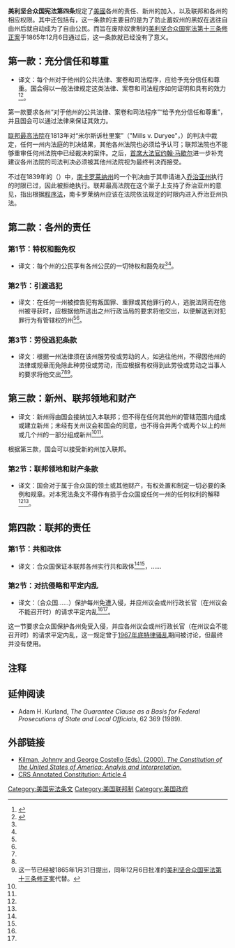 {{US Constitution article series}}

'''美利坚合众国宪法第四条'''规定了[[美國|美國]]各州的责任、新州的加入，以及联邦和各州的相应权限。其中还包括有{{link-en|劳役逃犯条款|Fugitive Slave Clause}}，这一条款的主要目的是为了防止蓄奴州的黑奴在逃往自由州后就自动成为了自由公民。而旨在废除奴隶制的[[美利坚合众国宪法第十三条修正案|美利坚合众国宪法第十三条修正案]]于1865年12月6日通过后，这一条款就已经没有了意义。

=={{anchor|Section 1}}第一款：充分信任和尊重==
{{main|充分信任和尊重条款}}
{{quote|Full Faith and Credit shall be given in each State to the public Acts, Records, and judicial Proceedings of every other State. And the Congress may by general Laws prescribe the Manner in which such Acts, Records and Proceedings shall be proved, and the Effect thereof.}}
*译文：每个州对于他州的公共法律、案卷和司法程序，应给予充分信任和尊重。国会得以一般法律规定这类法律、案卷和司法程序如何证明和具有的效力<ref name=USC25>{{cite book |title=美国宪政历程：影响美国的25个司法大案 |author1=任东来 |author2=陈伟 |author3=白雪峰 |author4=Charles J. McClain |author5=Laurene Wu McClain |publisher=中国法制出版社 |isbn=7-80182-138-6 |page=568|date=2004年1月}}</ref><ref name=Li1999>{{cite book |author=李道揆 |title=美国政府和政治（下册） |publisher=商务印书馆 |year=1999 |pages=775-799}}</ref>。

第一款要求各州“对于他州的公共法律、案卷和司法程序”“给予充分信任和尊重”，并且国会可以通过法律来保证其效力。

[[联邦最高法院|联邦最高法院]]在1813年对“米尔斯诉杜里案”（"Mills v. Duryee"，{{ussc|Source=j|1t1|481|1813|Cranch|7}}）的判决中裁定，任何一州内法庭的判决结果，其他各州法院也必须给予认可；联邦法院也不能够重审任何州法院中已经裁决的案件。之后，[[美国首席大法官|首席大法官]][[约翰·马歇尔|约翰·马歇尔]]进一步补充建议各州法院的司法判决必须被其他州法院视为最终判决而接受。

不过在1839年的{{link-en|麦克艾尔摩尔诉科恩案|McElmoyle v. Cohen}}（{{ussc|Source=j|38|312|1839|Pet.|13}}）中，[[南卡罗莱纳州|南卡罗莱纳州]]的一个判决由于其申请进入[[乔治亚州|乔治亚州]]执行的时限已过，因此被拒绝执行。联邦最高法院在这个案子上支持了乔治亚州的意见，指出根据[[程序法|程序法]]，南卡罗莱纳州应该在法院依法规定的时限内进入乔治亚州执法。

=={{anchor|Section 2}}第二款：各州的责任==
==={{anchor|Section 2, Clause 1}}第1节：特权和豁免权===
{{main|特权和豁免权条款}}
{{quote|The Citizens of each State shall be entitled to all Privileges and Immunities of Citizens in the several States.}}
*译文：每个州的公民享有各州公民的一切特权和豁免权<ref name=USC25 /><ref name=Li1999 />。

==={{anchor|Section 2, Clause 2}}第2节：引渡逃犯===
{{main|引渡条款}}
{{quote|A Person charged in any State with Treason, Felony, or other Crime, who shall flee from Justice, and be found in another State, shall on demand of the executive Authority of the State from which he fled, be delivered up, to be removed to the State having Jurisdiction of the Crime.}}
*译文：在任何一州被控告犯有叛国罪、重罪或其他罪行的人，逃脱法网而在他州被寻获时，应根据他所逃出之州行政当局的要求将他交出，以便解送到对犯罪行为有管辖权的州<ref name=USC25 /><ref name=Li1999 />。

==={{anchor|Section 2, Clause 3}}第3节：劳役逃犯条款===
{{main|劳役逃犯条款}}
{{quote|No Person held to Service or Labour in one State, under the Laws thereof, escaping into another, shall, in Consequence of any Law or Regulation therein, be discharged from such Service or Labour, but shall be delivered up on Claim of the Party to whom such Service or Labour may be due.}}
*译文：根据一州法律须在该州服劳役或劳动的人，如逃往他州，不得因他州的法律或规章而免除此种劳役或劳动，而应根据有权得到此劳役或劳动之当事人的要求将他交出<ref name=USC25 /><ref name=Li1999 /><ref>这一节已经被1865年1月31日提出，同年12月6日批准的[[美利坚合众国宪法第十三条修正案|美利坚合众国宪法第十三条修正案]]代替。</ref>。

=={{anchor|Section 3}}第三款：新州、联邦领地和财产==
{{quote|New States may be admitted by the Congress into this Union; but no new States shall be formed or erected within the Jurisdiction of any other State; nor any State be formed by the Junction of two or more States, or parts of States, without the Consent of the Legislatures of the States concerned as well as of the Congress.}}
*译文：新州得由国会接纳加入本联邦；但不得在任何其他州的管辖范围内组成或建立新州；未经有关州议会和国会的同意，也不得合并两个或两个以上的州或几个州的一部分组成新州<ref name=USC25 /><ref name=Li1999 />。

根据第三款，国会可以接受新的州加入联邦。

==={{anchor|Section 3, Clause 2|Territorial_Clause}}第2节：联邦领地和财产条款===
{{quote|The Congress shall have power to dispose of and make all needful Rules and Regulations respecting the Territory or other Property belonging to the United States; and nothing in this Constitution shall be so construed as to Prejudice any Claims of the United States, or of any particular State.}}
*译文：国会对于属于合众国的领土或其他财产，有权处置和制定一切必要的条例和规章。对本宪法条文不得作有损于合众国或任何一州的任何权利的解释<ref name=USC25 /><ref name=Li1999 />。

=={{anchor|Section 4}}第四款：联邦的责任==
==={{anchor|Section 4, Clause 1}}第1节：共和政体===
{{anchor|保证条款}}
{{quote|The United States shall guarantee to every State in this Union a Republican Form of Government, [...]}}
*译文：合众国保证本联邦各州实行共和政体<ref name=USC25 /><ref name=Li1999 />，……

==={{anchor|Section 4, Clause 2}}第2节：对抗侵略和平定内乱===
{{quote|[...] and [the United States] shall protect each of them [the States] against Invasion; and on Application of the Legislature, or of the Executive (when the Legislature cannot be convened) against domestic Violence.}}
*译文：（合众国……）保护每州免遭入侵，并应州议会或州行政长官（在州议会不能召开时）的请求平定内乱<ref name=USC25 /><ref name=Li1999 />。

这一节要求合众国保护各州免受入侵，并应各州议会或州行政长官（在州议会不能召开时）的请求平定内乱，这一规定曾于[[1967年底特律骚乱|1967年底特律骚乱]]期间被讨论，但最终并没有使用。

==注释==
{{Reflist}}

==延伸阅读==
*Adam H. Kurland, ''The Guarantee Clause as a Basis for Federal Prosecutions of State and Local Officials'', 62 {{smallcaps|S. Cal. L. Rev.}} 369 (1989).

== 外部链接 ==
*[https://web.archive.org/web/20081211012558/http://www.gpoaccess.gov/constitution/browse.html Kilman, Johnny and George Costello (Eds). (2000). ''The Constitution of the United States of America: Analyis and Interpretation.'']
*[http://www.law.cornell.edu/anncon/html/art4toc_user.html CRS Annotated Constitution: Article 4]

{{美国宪法}}

[[Category:美国宪法条文|Category:美国宪法条文]]
[[Category:美国联邦制|Category:美国联邦制]]
[[Category:美国政府|Category:美国政府]]